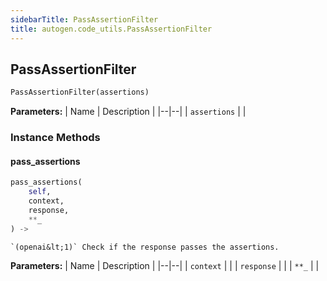 ```yaml
---
sidebarTitle: PassAssertionFilter
title: autogen.code_utils.PassAssertionFilter
---
```

<h2 id="autogen.code_utils.PassAssertionFilter" class="doc doc-heading">
    <code class="doc-symbol doc-symbol-heading doc-symbol-class"></code>
    <span class="doc doc-object-name doc-class-name">PassAssertionFilter</span>
    <a href="#autogen.code_utils.PassAssertionFilter" class="headerlink" title="Permanent link"></a>
</h2>

```python
PassAssertionFilter(assertions)
```

    

<b>Parameters:</b>
| Name | Description |
|--|--|
| `assertions` |  |

### Instance Methods

<code class="doc-symbol doc-symbol-heading doc-symbol-method"></code>
#### pass_assertions
<a href="#autogen.code_utils.PassAssertionFilter.pass_assertions" class="headerlink" title="Permanent link"></a>

```python
pass_assertions(
    self,
    context,
    response,
    **_
) -> 
```

    `(openai&lt;1)` Check if the response passes the assertions.

<b>Parameters:</b>
| Name | Description |
|--|--|
| `context` |  |
| `response` |  |
| `**_` |  |

<br />